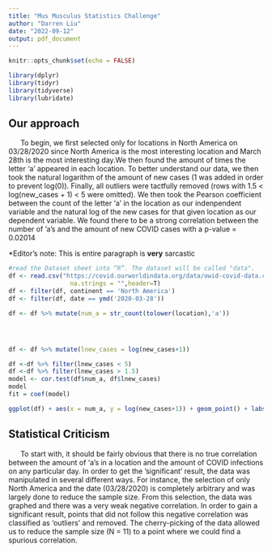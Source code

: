 ```yaml
---
title: "Mus Musculus Statistics Challenge"
author: "Darren Liu"
date: "2022-09-12"
output: pdf_document
---
```


```r
knitr::opts_chunk$set(echo = FALSE)
```
```r
library(dplyr)
library(tidyr)
library(tidyverse)
library(lubridate)
```

## Our approach
&nbsp;&nbsp;&nbsp;&nbsp;&nbsp;&nbsp;To begin, we first selected only for locations in North America on 03/28/2020 since 
North America is the most interesting location and March 28th is the most interesting day.We then found the amount of times the letter 'a' appeared in each location. To better understand our data, we then took the natural logarithm of the amount of new cases (1 was added in order to prevent log(0)). Finally, all outliers were tactfully removed (rows with 1.5 < log(new_cases + 1) < 5 were omitted). We then took the Pearson coefficient between the count of the letter 'a' in the location as our indenpendent variable and the natural log of the new cases for that given location as our dependent variable. We found there to be a strong correlation between the number of 'a's and the amount of new COVID cases with a p-value = 0.02014

\*Editor's note: This is entire paragraph is **very** sarcastic

```r
#read the Dataset sheet into “R”. The dataset will be called "data".
df <- read.csv("https://covid.ourworldindata.org/data/owid-covid-data.csv",
                 na.strings = "",header=T)
df <- filter(df, continent == 'North America')
df <- filter(df, date == ymd('2020-03-28'))

df <- df %>% mutate(num_a = str_count(tolower(location),'a'))




df <- df %>% mutate(lnew_cases = log(new_cases+1))

df <-df %>% filter(lnew_cases < 5)
df <-df %>% filter(lnew_cases > 1.5)
model <- cor.test(df$num_a, df$lnew_cases)
model
fit = coef(model)

ggplot(df) + aes(x = num_a, y = log(new_cases+1)) + geom_point() + labs(x = 'Number of a', y = 'log(new_cases + 1)')

```

## Statistical Criticism

&nbsp;&nbsp;&nbsp;&nbsp;&nbsp;&nbsp;To start with, it should be fairly obvious that there is no true correlation between the amount of 'a's in a location and the amount of COVID infections on any particular day. In order to get the 'significant' result, the data was manipulated in several different ways. For instance, the selection of only North America and the date (03/28/2020) is completely arbitrary and was largely done to reduce the sample size. From this selection, the data was graphed and there was a very weak negative correlation. In order to gain a significant result, points that did not follow this negative correlation was classified as 'outliers' and removed. The cherry-picking of the data allowed us to reduce the sample size (N = 11) to a point where we could find a spurious correlation. 
